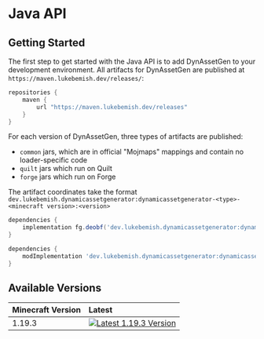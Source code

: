# Java API

## Getting Started

The first step to get started with the Java API is to add DynAssetGen to your development environment. All artifacts for DynAssetGen are published at `https://maven.lukebemish.dev/releases/`:

```gradle
repositories {
    maven {
        url "https://maven.lukebemish.dev/releases"
    }
}
```

For each version of DynAssetGen, three types of artifacts are published:
* `common` jars, which are in official "Mojmaps" mappings and contain no loader-specific code
* `quilt` jars which run on Quilt
* `forge` jars which run on Forge

The artifact coordinates take the format `dev.lukebemish.dynamicassetgenerator:dynamicassetgenerator-<type>-<minecraft version>:<version>`

```gradle title="Adding artifact on Forge"
dependencies {
    implementation fg.deobf('dev.lukebemish.dynamicassetgenerator:dynamicassetgenerator-forge-<minecraft version>:<version>')
}
```

```gradle title="Adding artifact on Quilt"
dependencies {
    modImplementation 'dev.lukebemish.dynamicassetgenerator:dynamicassetgenerator-quilt-<minecraft version>:<version>'
}
```

## Available Versions

| Minecraft Version | Latest |
| :---------------- | :----- |
| 1.19.3            | [![Latest 1.19.3 Version](https://img.shields.io/badge/dynamic/xml?style=for-the-badge&color=e3116c&label=&prefix=v&query=metadata%2F%2Flatest&url=https%3A%2F%2Fmaven.lukebemish.dev%2Freleases%2Fdev%2Flukebemish%2Fdynamicassetgenerator%2Fdynamicassetgenerator-common-1.19.3%2Fmaven-metadata.xml)](https://maven.lukebemish.dev/#/releases/dev/lukebemish/dynamicassetgenerator/dynamicassetgenerator-common-1.19.3) |
